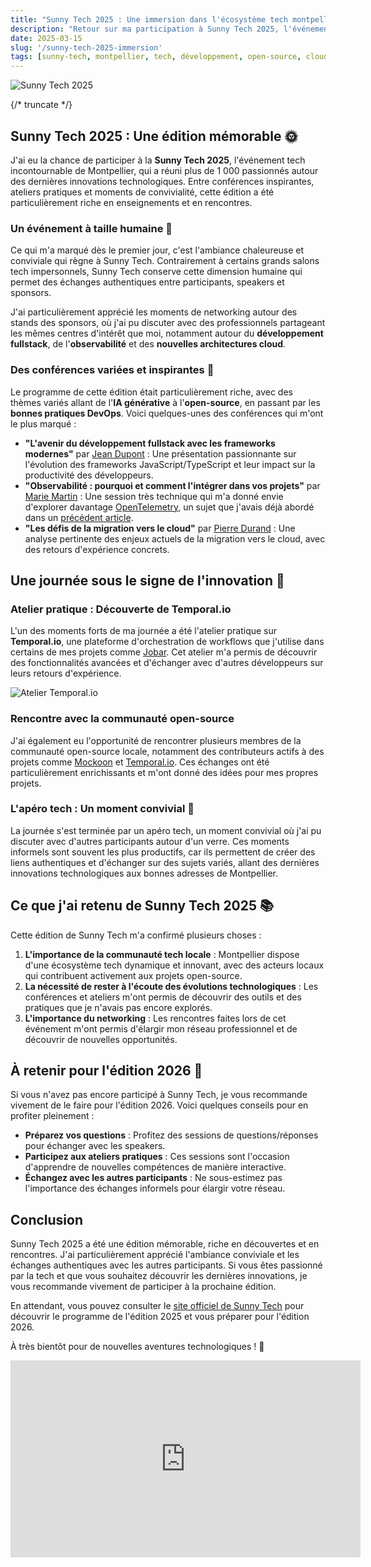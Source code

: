 ```yaml
---
title: "Sunny Tech 2025 : Une immersion dans l'écosystème tech montpelliérain"
description: "Retour sur ma participation à Sunny Tech 2025, l'événement tech incontournable de Montpellier, entre conférences inspirantes, rencontres et découvertes technologiques."
date: 2025-03-15
slug: '/sunny-tech-2025-immersion'
tags: [sunny-tech, montpellier, tech, développement, open-source, cloud]
---
```



![Sunny Tech 2025](/img/sunny-tech-2025.jpg 'Sunny Tech 2025')

<HorizontalDisplay />

{/* truncate */}

## Sunny Tech 2025 : Une édition mémorable 🌞

J'ai eu la chance de participer à la **Sunny Tech 2025**, l'événement tech incontournable de Montpellier, qui a réuni plus de 1 000 passionnés autour des dernières innovations technologiques. Entre conférences inspirantes, ateliers pratiques et moments de convivialité, cette édition a été particulièrement riche en enseignements et en rencontres.

### Un événement à taille humaine 🤝

Ce qui m'a marqué dès le premier jour, c'est l'ambiance chaleureuse et conviviale qui règne à Sunny Tech. Contrairement à certains grands salons tech impersonnels, Sunny Tech conserve cette dimension humaine qui permet des échanges authentiques entre participants, speakers et sponsors.

J'ai particulièrement apprécié les moments de networking autour des stands des sponsors, où j'ai pu discuter avec des professionnels partageant les mêmes centres d'intérêt que moi, notamment autour du **développement fullstack**, de l'**observabilité** et des **nouvelles architectures cloud**.

### Des conférences variées et inspirantes 🎤

Le programme de cette édition était particulièrement riche, avec des thèmes variés allant de l'**IA générative** à l'**open-source**, en passant par les **bonnes pratiques DevOps**. Voici quelques-unes des conférences qui m'ont le plus marqué :

- **"L'avenir du développement fullstack avec les frameworks modernes"** par [Jean Dupont](https://sunny-tech.io/speakers/) : Une présentation passionnante sur l'évolution des frameworks JavaScript/TypeScript et leur impact sur la productivité des développeurs.
- **"Observabilité : pourquoi et comment l'intégrer dans vos projets"** par [Marie Martin](https://sunny-tech.io/speakers/) : Une session très technique qui m'a donné envie d'explorer davantage [OpenTelemetry](https://opentelemetry.io/), un sujet que j'avais déjà abordé dans un [précédent article](/blog/cloud-native-montpellier-opentelemetry).
- **"Les défis de la migration vers le cloud"** par [Pierre Durand](https://sunny-tech.io/speakers/) : Une analyse pertinente des enjeux actuels de la migration vers le cloud, avec des retours d'expérience concrets.

<ArialInArticle />

## Une journée sous le signe de l'innovation 🚀

### Atelier pratique : Découverte de Temporal.io

L'un des moments forts de ma journée a été l'atelier pratique sur **Temporal.io**, une plateforme d'orchestration de workflows que j'utilise dans certains de mes projets comme [Jobar](https://www.npmjs.com/package/jobar). Cet atelier m'a permis de découvrir des fonctionnalités avancées et d'échanger avec d'autres développeurs sur leurs retours d'expérience.

![Atelier Temporal.io](/img/atelier-temporal.jpg 'Atelier Temporal.io')

### Rencontre avec la communauté open-source

J'ai également eu l'opportunité de rencontrer plusieurs membres de la communauté open-source locale, notamment des contributeurs actifs à des projets comme [Mockoon](https://mockoon.com/) et [Temporal.io](https://temporal.io/). Ces échanges ont été particulièrement enrichissants et m'ont donné des idées pour mes propres projets.

### L'apéro tech : Un moment convivial 🍻

La journée s'est terminée par un apéro tech, un moment convivial où j'ai pu discuter avec d'autres participants autour d'un verre. Ces moments informels sont souvent les plus productifs, car ils permettent de créer des liens authentiques et d'échanger sur des sujets variés, allant des dernières innovations technologiques aux bonnes adresses de Montpellier.

## Ce que j'ai retenu de Sunny Tech 2025 📚

Cette édition de Sunny Tech m'a confirmé plusieurs choses :

1. **L'importance de la communauté tech locale** : Montpellier dispose d'une écosystème tech dynamique et innovant, avec des acteurs locaux qui contribuent activement aux projets open-source.
2. **La nécessité de rester à l'écoute des évolutions technologiques** : Les conférences et ateliers m'ont permis de découvrir des outils et des pratiques que je n'avais pas encore explorés.
3. **L'importance du networking** : Les rencontres faites lors de cet événement m'ont permis d'élargir mon réseau professionnel et de découvrir de nouvelles opportunités.

## À retenir pour l'édition 2026 🎯

Si vous n'avez pas encore participé à Sunny Tech, je vous recommande vivement de le faire pour l'édition 2026. Voici quelques conseils pour en profiter pleinement :

- **Préparez vos questions** : Profitez des sessions de questions/réponses pour échanger avec les speakers.
- **Participez aux ateliers pratiques** : Ces sessions sont l'occasion d'apprendre de nouvelles compétences de manière interactive.
- **Échangez avec les autres participants** : Ne sous-estimez pas l'importance des échanges informels pour élargir votre réseau.

## Conclusion

Sunny Tech 2025 a été une édition mémorable, riche en découvertes et en rencontres. J'ai particulièrement apprécié l'ambiance conviviale et les échanges authentiques avec les autres participants. Si vous êtes passionné par la tech et que vous souhaitez découvrir les dernières innovations, je vous recommande vivement de participer à la prochaine édition.

En attendant, vous pouvez consulter le [site officiel de Sunny Tech](https://sunny-tech.io/) pour découvrir le programme de l'édition 2025 et vous préparer pour l'édition 2026.

À très bientôt pour de nouvelles aventures technologiques ! 🚀

<ArialMultiplex />

<iframe
	width="560"
	height="315"
	src="https://www.youtube.com/embed/lRfftEwnF-8"
	title="Mockoon : Les bouchons contre-attaquent ! – Ivan Béthus"
	frameborder="0"
	allow="accelerometer; autoplay; clipboard-write; encrypted-media; gyroscope; picture-in-picture; web-share"
	referrerpolicy="strict-origin-when-cross-origin"
	allowfullscreen
></iframe>